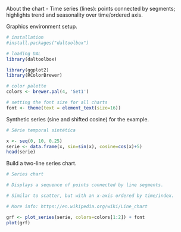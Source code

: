 About the chart
- Time series (lines): points connected by segments; highlights trend and seasonality over time/ordered axis.

Graphics environment setup.
```r
# installation 
#install.packages("daltoolbox")

# loading DAL
library(daltoolbox) 
```

```r
library(ggplot2)
library(RColorBrewer)

# color palette
colors <- brewer.pal(4, 'Set1')

# setting the font size for all charts
font <- theme(text = element_text(size=16))
```

Synthetic series (sine and shifted cosine) for the example.
```r
# Série temporal sintética

x <- seq(0, 10, 0.25)
serie <- data.frame(x, sin=sin(x), cosine=cos(x)+5)
head(serie)
```

Build a two-line series chart.
```r
# Series chart

# Displays a sequence of points connected by line segments. 

# Similar to scatter, but with an x-axis ordered by time/index.

# More info: https://en.wikipedia.org/wiki/Line_chart

grf <- plot_series(serie, colors=colors[1:2]) + font
plot(grf)
```
